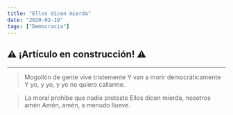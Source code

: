 ```yaml
---
title: "Ellos dicen mierda"
date: "2020-02-19"
tags: ["Democracia"]
---
```


## :warning: ¡Artículo en construcción! :warning:

---

> Mogollón de gente vive tristemente
> Y van a morir democráticamente
> Y yo, y yo, y yo no quiero callarme.

> La moral prohíbe que nadie proteste
> Ellos dicen mierda, nosotros amén
> Amén, amén, a menudo llueve.

